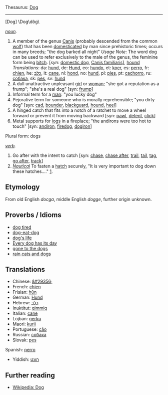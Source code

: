 Thesaurus: [[Thesaurus:Dog|Dog]]
-----
[Dog] \Dog\dôg\

''[[noun]].''
# A member of the genus [[Canis]] (probably descended from the common [[wolf]]) that has been [[domesticated]] by man since prehistoric times; occurs in many breeds; "the dog barked all night" ''Usage Note'': The word dog can be used to refer exclusively to the male of the genus, the feminine form being [[bitch]]. [''syn:'' [[domestic dog]], [[Canis familiaris]]], [[hound]] ''Translations'': da: [[hund]], de: [[Hund]], eo: [[hundo]], et: [[koer]], es: [[perro]], fr: [[chien]], he: [[כלב]], it: [[cane]], nl: [[hond]], no: [[hund]], pl: [[pies]], pt: [[cachorro]], ru: [[собака]], sk: [[pes]], sv: [[hund]]
# A dull unattractive unpleasant [[girl]] or [[woman]]; "she got a reputation as a frump"; "she's a real dog" [syn: [[frump]]]
# Informal term for a [[man]]: "you lucky dog"
# Pejorative term for someone who is morally reprehensible; "you dirty dog" [syn: [[cad]], [[bounder]], [[blackguard]], [[hound]], [[heel]]]
# A hinged catch that fits into a notch of a ratchet to move a wheel forward or prevent it from moving backward [syn: [[pawl]], [[detent]], [[click]]]
# Metal supports for [[log]]s in a fireplace; "the andirons were too hot to touch" [syn: [[andiron]], [[firedog]], [[dogiron]]]

Plural form: dogs


''[[verb]].''
# Go after with the intent to catch [syn: [[chase]], [[chase after]], [[trail]], [[tail]], [[tag]], [[go after]], [[track]]]
# <i>[[nautical terms|Nautical]]</i> To fasten a [[hatch]] securely, "It is very important to dog down these hatches...." [http://www.vonwentzel.net/Prout/08.OEM/04.Hatches/].

==Etymology==
From old English ''docga'', middle English ''dogge'', further origin unknown.

== Proverbs / Idioms ==
*[[dog tired]]
*[[dog-eat-dog]]
*[[dog's life]]
*[[Every dog has its day]]
*[[gone to the dogs]]
*[[rain cats and dogs]]

==Translations==
*Chinese: [[&#29356;]]
*French: [[chien]]
*Frisian: [[hûn]]
*German: [[Hund]]
*Hebrew: [[כלב]]
*Inuktitut: [[qimmiq]]
*Italian: [[cane]]
*Lojban: [[gerku]]
*Maori: [[kurii]]
*Portuguese: [[cão]]
*Russian: [[собака]]
*Slovak: [[pes]]
Spanish: [[perro]]
*Yiddish: [[הונט]]

== Further reading ==
*[[en:Dog|Wikipedia: Dog]]